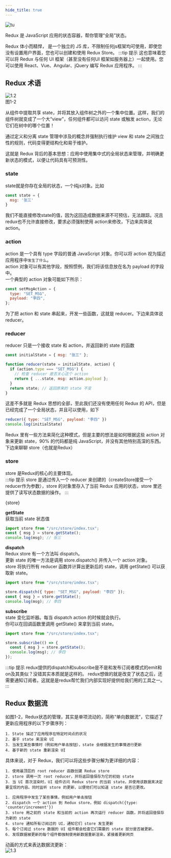 ```yaml
---
hide_title: true
---
```



![tu](/img/redux/1.1.svg)

Redux 是 JavaScript 应用的状态容器，帮你管理“全局”状态。  

Redux 体小而精悍， 是一个独立的 JS 库，不限制任何js框架均可使用，即使您没有设置用户界面，您也可以创建和使用 Redux Store。
:::tip 提示
这也意味着您可以将 Redux 与任何 UI 框架（甚至没有任何UI 框架如服务器上）一起使用。您可以使用 React、Vue、Angular、jQuery 编写 Redux 应用程序。
:::

## Redux 术语

![1.2](/img/redux/1.2.png)    
图1-2

从组件中提取共享 state，并将其放入组件树之外的一个集中位置。这样，我们的组件树就变成了一个大“view”，任何组件都可以访问 state 或触发 action，无论它们在树中的哪个位置！

通过定义和分离 state 管理中涉及的概念并强制执行维护 view 和 state 之间独立性的规则，代码变得更结构化和易于维护。

这就是 Redux 背后的基本思想：应用中使用集中式的全局状态来管理，并明确更新状态的模式，以便让代码具有可预测性。
### state
state就是你存在全局的状态，一个纯js对象。比如
```javascript
const state = {
  msg: '张三'
}
```
我们不能直接修改state的值，因为这回造成数据来源不可预估，无法跟踪。况且redux也不允许直接修改，要求必须强制使用 action来修改，下边来具体说action。

### action

action 是一个具有 type 字段的普通 JavaScript 对象。你可以将 action 视为描述应用程序中`发生了什么`。    
action 对象可以有其他字段，按照惯例，我们将该信息放在名为 payload 的字段中。  
一个典型的 action 对象可能如下所示：

```javascript
const setMsgAction = {
  type: "SET_MSG",
  payload: "李四",
};
```
为了把 action 和 state 串起来，开发一些函数，这就是 reducer。下边来具体说reducer。

### reducer
reducer 只是一个接收 state 和 action，并返回新的 state 的函数

```javascript
const initialState = { msg: "张三" };

function reducer(state = initialState, action) {
  if (action.type === "SET_MSG") {
    // 检查 reducer 是否关心这个 action
    return { ...state, msg: action.payload };
  }
  return state; // 返回原来的 state 不变
}
```

这差不多就是 Redux 思想的全部，至此我们还没有使用任何 Redux 的 API，但是已经完成了一个全局状态，并且可以使用，如下
```javascript title="/src/pages/index.tsx"
reducer({ type: "SET_MSG", payload: "李四" })
console.log(initialState)
```
Redux 里有一些方法来简化这种模式，但是主要的想法是如何根据这些 action 对象来更新 state，90% 的代码都是纯 JavaScript，并没有其他特别高深的东西。下边来聊聊 store（也就是Redux）

### store
store 是Redux的核心的主要体现。   
:::tip 提示
store 是通过传入一个 reducer 来创建的（createStore接受一个reducer作为参数），store 的对象里存入了当前 Redux 应用的状态，store 里还提供了读写状态数据的操作。
:::

<CodeBlock language="js" title="src/store/index.js">{store}</CodeBlock>


**getState**  
获取当前 state 状态值

```javascript title="/src/pages/App.tsx"
import store from "/src/store/index.tsx";
const { msg } = store.getState();
console.log(msg); // 张三
```

**dispatch**  
Redux store 有一个方法叫 dispatch。  
更新 state 的唯一方法是调用 store.dispatch() 并传入一个 action 对象。  
store 将执行所有 reducer 函数并计算出更新后的 state，调用 getState() 可以获取新 state。

```javascript title="/src/components/Tips.tsx"
import store from "/src/store/index.tsx";

store.dispatch({ type: "SET_MSG", payload: "李四" });
const { msg } = store.getState();
console.log(msg); // 李四
```

**subscribe**  
state 变化监听器。每当 dispatch action 的时候就会执行。    
你可以在回调函数里调用 getState() 来拿到当前 state。

```javascript title="/src/pages/App.tsx"
import store from "/src/store/index.tsx";

store.subscribe(() => {
  const { msg } = store.getState();
  console.log(msg); // 李四
});
```
:::tip 提示
redux提供的dispatch和subscribe是不是和发布订阅者模式的emit和on及其类似？没错其实本质就是这样的。 redux想做的就是改变了状态之后，还需要通知订阅者。这就是是redux帮忙我们内部实现好提供给我们用的工具之一。
:::


## Redux 数据流

如图1-2，Redux状态的管理，其实是单项流动的，简称“单向数据流”，它描述了更新应用程序的以下步骤序列：
```shell
1. State 描述了应用程序在特定时间点的状况
2. 基于 state 来渲染 UI
3. 当发生某些事情时（例如用户单击按钮），state 会根据发生的事情进行更新
4. 基于新的 state 重新渲染 UI
```

具体来说，对于 Redux，我们可以将这些步骤分解为更详细的内容：
<Tabs>
  <TabItem value="初始启动" label="初始启动" default>

```shell
1. 使用最顶层的 root reducer 函数创建 Redux store
2. store 调用一次 root reducer，并将返回值保存为它的初始 state
3. 当 UI 首次渲染时，UI 组件访问 Redux store 的当前 state，并使用该数据来决定要呈现的内容。同时监听 store 的更新，以便他们可以知道 state 是否已更改。
```

  </TabItem>

  <TabItem value="更新环节" label="更新环节">

```shell
1. 应用程序中发生了某些事情，例如用户单击按钮
2. dispatch 一个 action 到 Redux store，例如 dispatch({type: 'counter/increment'})
3. store 用之前的 state 和当前的 action 再次运行 reducer 函数，并将返回值保存为新的 state
4. store 通知所有订阅过的 UI，通知它们 store 发生更新
5. 每个订阅过 store 数据的 UI 组件都会检查它们需要的 state 部分是否被更新。
6. 发现数据被更新的每个组件都强制使用新数据重新渲染，紧接着更新网页
```

  </TabItem>
</Tabs>

动画的方式来表达数据流更新：   
![1.3](/img/redux/1.3.gif)